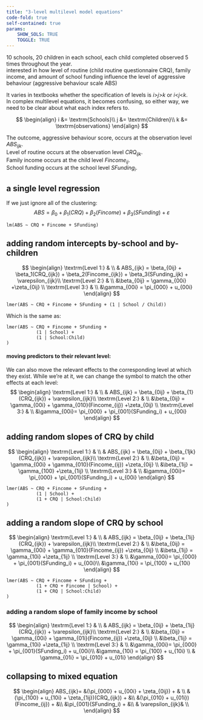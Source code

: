 ---
title: "3-level multilevel model equations"
code-fold: true
self-contained: true
params: 
    SHOW_SOLS: TRUE
    TOGGLE: TRUE
---

10 schools, 20 children in each school, each child completed observed 5 times throughout the year.  
interested in how level of routine (child routine questionnaire CRQ), family income, and amount of school funding influence the level of aggressive behaviour (aggressive behaviour scale ABS)

It varies in textbooks whether the specification of levels is $i$>$j$>$k$ or $i$<$j$<$k$.  
In complex multilevel equations, it becomes confusing, so either way, we need to be clear about what each index refers to. 

$$
\begin{align}
i &= \textrm{Schools}\\
j &= \textrm{Children}\\
k &= \textrm{observations}
\end{align}
$$

The outcome, aggressive behaviour score, occurs at the observation level $ABS_{ijk}$.  
Level of routine occurs at the observation level $CRQ_{ijk}$.  
Family income occurs at the child level $Fincome_{ij}$.  
School funding occurs at the school level $SFunding_i$.  

## a single level regression 
If we just ignore all of the clustering:
$$
ABS = \beta_0 + \beta_1(CRQ) + \beta_2(Fincome) + \beta_3(SFunding) + \varepsilon
$$

```
lm(ABS ~ CRQ + Fincome + SFunding)
```

## adding random intercepts by-school and by-children

$$
\begin{align}
\textrm{Level 1:} & \\
& ABS_{ijk} = \beta_{0ij} + \beta_1(CRQ_{ijk}) + \beta_2(Fincome_{ijk}) + \beta_3(SFunding_ijk) + \varepsilon_{ijk}\\
\textrm{Level 2:} & \\
&\beta_{0ij} = \gamma_{00i} +\zeta_{0ij} \\
\textrm{Level 3:} & \\
&\gamma_{00i} = \pi_{000} + u_{00i}
\end{align}
$$
```
lmer(ABS ~ CRQ + Fincome + SFunding + (1 | School / Child))
```
Which is the same as:
```
lmer(ABS ~ CRQ + Fincome + SFunding + 
           (1 | School) +
           (1 | School:Child)
)
```

#### moving predictors to their relevant level:  

We can also move the relevant effects to the corresponding level at which they exist. 
While we're at it, we can change the symbol to match the other effects at each level:
$$
\begin{align}
\textrm{Level 1:} & \\
& ABS_{ijk} = \beta_{0ij} + \beta_{1}(CRQ_{ijk}) + \varepsilon_{ijk}\\
\textrm{Level 2:} & \\
&\beta_{0ij} = \gamma_{00i} + \gamma_{010}(Fincome_{ij}) +\zeta_{0ij} \\
\textrm{Level 3:} & \\
&\gamma_{00i}= \pi_{000} + \pi_{001}(SFunding_i) + u_{00i}
\end{align}
$$
  
## adding random slopes of CRQ by child

$$
\begin{align}
\textrm{Level 1:} & \\
& ABS_{ijk} = \beta_{0ij} + \beta_{1jk}(CRQ_{ijk}) + \varepsilon_{ijk}\\
\textrm{Level 2:} & \\
&\beta_{0ij} = \gamma_{00i} + \gamma_{010}(Fincome_{ij}) +\zeta_{0ij} \\
&\beta_{1ij} = \gamma_{100} +\zeta_{1ij} \\
\textrm{Level 3:} & \\
&\gamma_{00i}= \pi_{000} + \pi_{001}(SFunding_i) + u_{00i}
\end{align}
$$
```
lmer(ABS ~ CRQ + Fincome + SFunding + 
           (1 | School) +
           (1 + CRQ | School:Child)
)
```


## adding a random slope of CRQ by school

$$
\begin{align}
\textrm{Level 1:} & \\
& ABS_{ijk} = \beta_{0ij} + \beta_{1ij}(CRQ_{ijk}) + \varepsilon_{ijk}\\
\textrm{Level 2:} & \\
&\beta_{0ij} = \gamma_{00i} + \gamma_{010}(Fincome_{ij}) +\zeta_{0ij} \\
&\beta_{1ij} = \gamma_{10i} +\zeta_{1ij} \\
\textrm{Level 3:} & \\
&\gamma_{00i}= \pi_{000} + \pi_{001}(SFunding_i) + u_{00i}\\
&\gamma_{10i} = \pi_{100} + u_{10i} 
\end{align}
$$
```
lmer(ABS ~ CRQ + Fincome + SFunding + 
           (1 + CRQ + Fincome | School) +
           (1 + CRQ | School:Child)
)
```

### adding a random slope of family income by school  

$$
\begin{align}
\textrm{Level 1:} & \\
& ABS_{ijk} = \beta_{0ij} + \beta_{1ij}(CRQ_{ijk}) + \varepsilon_{ijk}\\
\textrm{Level 2:} & \\
&\beta_{0ij} = \gamma_{00i} + \gamma_{01i}(Fincome_{ij}) +\zeta_{0ij} \\
&\beta_{1ij} = \gamma_{10i} +\zeta_{1ij} \\
\textrm{Level 3:} & \\
&\gamma_{00i}= \pi_{000} + \pi_{001}(SFunding_i) + u_{00i}\\
&\gamma_{10i} = \pi_{100} + u_{10i} \\
& \gamma_{01i} = \pi_{010} + u_{01i}
\end{align}
$$


## collapsing to mixed equation  

$$
\begin{align}
ABS_{ijk}= &(\pi_{000} + u_{00i} + \zeta_{0ij}) + & \\
& (\pi_{100} + u_{10i} + \zeta_{1ij})(CRQ_{ijk}) + &\\
&(\pi_{010} + u_{01i})(Fincome_{ij}) + &\\
&\pi_{001}(SFunding_i) + &\\
& \varepsilon_{ijk}& \\
\end{align}
$$

